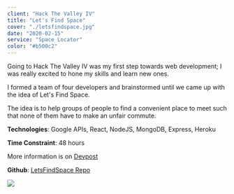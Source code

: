```yaml
---
client: "Hack The Valley IV"
title: "Let's Find Space"
cover: "./letsfindspace.jpg"
date: "2020-02-15"
service: "Space Locator"
color: "#b500c2"
---
```


Going to Hack The Valley IV was my first step towards web development; I was really excited to hone my skills and learn new ones.

I formed a team of four developers and brainstormed until we came up with the idea of Let's Find Space.

The idea is to help groups of people to find a convenient place to meet such that none of them have to make an unfair commute.

**Technologies**: Google APIs, React, NodeJS, MongoDB, Express, Heroku

**Time Constraint**: 48 hours

More information is on [Devpost](https://devpost.com/software/lets-find-space)

**Github**: [LetsFindSpace Repo](https://github.com/Garciat427/LetsFindSpace)

![](./letsfindspace_team.jpg)
